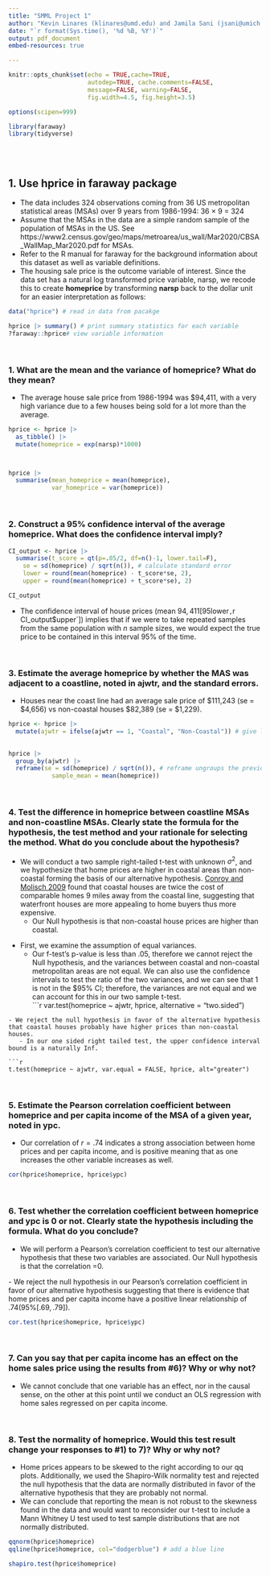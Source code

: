 ```yaml
---
title: "SMML Project 1"
author: "Kevin Linares (klinares@umd.edu) and Jamila Sani (jsani@umich.edu)"
date: "`r format(Sys.time(), '%d %B, %Y')`"
output: pdf_document
embed-resources: true

---
```


```r
knitr::opts_chunk$set(echo = TRUE,cache=TRUE, 
                      autodep=TRUE, cache.comments=FALSE,
                      message=FALSE, warning=FALSE,
                      fig.width=4.5, fig.height=3.5)

options(scipen=999)

library(faraway)
library(tidyverse)
```


<br>
<br>

## 1. Use hprice in faraway package
- The data includes 324 observations coming from 36 US metropolitan statistical areas (MSAs) over 9 years from 1986-1994: 36 × 9 = 324
- Assume that the MSAs in the data are a simple random sample of the population of MSAs in the US. See https://www2.census.gov/geo/maps/metroarea/us_wall/Mar2020/CBSA_WallMap_Mar2020.pdf for MSAs.
- Refer to the R manual for faraway for the background information about this dataset as well as variable definitions.
- The housing sale price is the outcome variable of interest. Since the data set has a natural log transformed price variable, narsp, we recode this to create __homeprice__ by transforming __narsp__ back to the dollar unit for an easier interpretation as follows:

```r
data("hprice") # read in data from pacakge

hprice |> summary() # print summary statistics for each variable
?faraway::hprice# view variable information
```

<br>

### 1. What are the mean and the variance of homeprice? What do they mean?
- The average house sale price from 1986-1994 was $94,411, with a very high variance due to a few houses being sold for a lot more than the average. 

```r
hprice <- hprice |> 
  as_tibble() |> 
  mutate(homeprice = exp(narsp)*1000)



hprice |> 
  summarise(mean_homeprice = mean(homeprice), 
            var_homeprice = var(homeprice))


```

<br>

### 2. Construct a 95% confidence interval of the average homeprice. What does the confidence interval imply?

```r
CI_output <- hprice |> 
  summarise(t_score = qt(p=.05/2, df=n()-1, lower.tail=F),
    se = sd(homeprice) / sqrt(n()), # calculate standard error
    lower = round(mean(homeprice) - t_score*se, 2), 
    upper = round(mean(homeprice) + t_score*se), 2)

CI_output

```
- The confidence interval of house prices (mean $94,411 [95% CI `r CI_output$lower`, `r CI_output$upper`]) implies that if we were to take repeated samples from the same population with _n_ sample sizes, we would expect the true price to be contained in this interval 95% of the time. 

<br>

### 3. Estimate the average homeprice by whether the MAS was adjacent to a coastline, noted in ajwtr, and the standard errors.
- Houses near the coast line had an average sale price of \$111,243 (se = \$4,656) vs non-coastal houses \$82,389 (se = \$1,229). 
```r
hprice <- hprice |> 
  mutate(ajwtr = ifelse(ajwtr == 1, "Coastal", "Non-Coastal")) # give labels to the numeric values
          

hprice |> 
  group_by(ajwtr) |> 
  reframe(se = sd(homeprice) / sqrt(n()), # reframe ungroups the previous function, returns summary
            sample_mean = mean(homeprice))
```

<br>

### 4. Test the difference in homeprice between coastline MSAs and non-coastline MSAs. Clearly state the formula for the hypothesis, the test method and your rationale for selecting the method. What do you conclude about the hypothesis?
- We will conduct a two sample right-tailed t-test with unknown $\sigma^2$, and we hypothesize that home prices are higher in coastal areas than non-coastal forming the basis of our alternative hypothesis. [Conroy and Molisch 2009](https://link.springer.com/article/10.1007/s11146-009-9195-x) found that coastal houses are twice the cost of comparable homes 9 miles away from the coastal line, suggesting that waterfront houses are more appealing to home buyers  thus more expensive. 
   - Our Null hypothesis is that non-coastal house prices are higher than coastal. 


\begin{align*}
H_0: \mu_{ajwtr=1} - \mu_{ajwtr=0} = \le 0\\
H_A: \mu_{ajwtr=1} - \mu_{ajwtr=0} = > 0
\end{align*}


- First, we examine the assumption of equal variances. 
   - Our f-test's p-value is less than .05, therefore we cannot reject the Null hypothesis, and the variances between coastal and non-coastal metropolitan areas are not equal. We can also use the confidence intervals to test the ratio of the two variances, and we can see that $1$ is not in the $95% CI; therefore, the variances are not equal and we can account for this in our two sample t-test.  
```r
var.test(homeprice ~ ajwtr, hprice, alternative = "two.sided")

```
- We reject the null hypothesis in favor of the alternative hypothesis that coastal houses probably have higher prices than non-coastal houses. 
   - In our one sided right tailed test, the upper confidence interval bound is a naturally Inf.
   
```r
t.test(homeprice ~ ajwtr, var.equal = FALSE, hprice, alt="greater")
```


<br>

### 5. Estimate the Pearson correlation coefficient between homeprice and per capita income of the MSA of a given year, noted in ypc.
- Our correlation of $r=.74$ indicates a strong association between home prices and per capita income, and is positive meaning that as one increases the other variable increases as well.

```r
cor(hprice$homeprice, hprice$ypc)
```

<br>

### 6. Test whether the correlation coefficient between homeprice and ypc is 0 or not. Clearly state the hypothesis including the formula. What do you conclude?
- We will perform a Pearson's correlation coefficient to test our alternative hypothesis that these two variables are associated. Our Null hypothesis is that the correlation =0.

\begin{align*}
H_0: r=0 \\
H_A: r\ne 0
\end{align*}
  - We reject the null hypothesis in our Pearson's correlation coefficient in favor of our alternative hypothesis suggesting that there is evidence that home prices and per capita income have a positive linear relationship of $.74 (95\%[.69, .79])$. 

```r
cor.test(hprice$homeprice, hprice$ypc)

```

<br>

### 7. Can you say that per capita income has an effect on the home sales price using the results from #6)? Why or why not?
- We cannot conclude that one variable has an effect, nor in the causal sense, on the other at this point until we conduct an OLS regression with home sales regressed on per capita income. 


<br>

### 8. Test the normality of homeprice. Would this test result change your responses to #1) to 7)? Why or why not?
- Home prices appears to be skewed to the right according to our qq plots. Additionally, we used the Shapiro-Wilk normality test and rejected the null hypothesis that the data are normally distributed in favor of the alternative hypothesis that they are probably not normal.
- We can conclude that reporting the mean is not robust to the skewness found in the data and would want to reconsider our t-test to include a Mann Whitney U test used to test sample distributions that are not normally distributed. 
```r
qqnorm(hprice$homeprice)
qqline(hprice$homeprice, col="dodgerblue") # add a blue line


```

```r
shapiro.test(hprice$homeprice)

```

